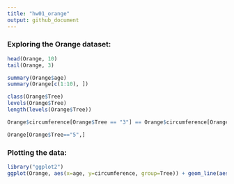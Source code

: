 ```yaml
---
title: "hw01_orange"
output: github_document
---
```


### Exploring the Orange dataset:
```r
head(Orange, 10)
tail(Orange, 3)
```

```r
summary(Orange$age) 
summary(Orange[c(1:10), ])
```

```r
class(Orange$Tree)
levels(Orange$Tree)
length(levels(Orange$Tree))
```

```r
Orange$circumference[Orange$Tree == "3"] == Orange$circumference[Orange$Tree == "1"]

Orange[Orange$Tree=="5",]
```

### Plotting the data:
```r
library("ggplot2")
ggplot(Orange, aes(x=age, y=circumference, group=Tree)) + geom_line(aes(linetype=Tree, color=Tree))
```